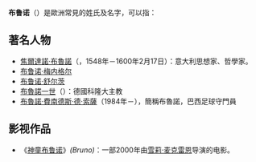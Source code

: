 '''布鲁诺'''（'''{{lang|it|Bruno}}'''）是歐洲常見的姓氏及名字，可以指：

== 著名人物 ==
*[[焦爾達諾·布魯諾|焦爾達諾·布魯諾]]（{{lang|it|Giordano Bruno}}，1548年－1600年2月17日）：意大利思想家、哲學家。
*[[布鲁诺·梅内格尔|布鲁诺·梅内格尔]]
*[[布鲁诺·舒尔茨|布鲁诺·舒尔茨]]
*[[伟人布鲁诺|布魯諾一世]]（{{lang|de|Burno I}}）：德國科隆大主教
*[[布魯諾·費南德斯·德·索薩|布魯諾·費南德斯·德·索薩]]（1984年－），簡稱布魯諾，巴西足球守門員

== 影视作品 ==
* 《[[神童布鲁诺|神童布鲁诺]]》''(Bruno)''：一部2000年由[[莎莉·麥克琳|雪莉·麦克雷恩]]导演的电影。

{{Disambiguation|Cat=三字姓氏消歧义|B}}